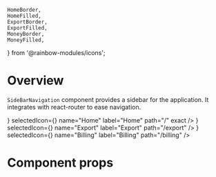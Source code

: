     HomeBorder,
    HomeFilled,
    ExportBorder,
    ExportFilled,
    MoneyBorder,
    MoneyFilled,
} from '@rainbow-modules/icons';

<Meta title="App/Components" component={SideBarNavigation} />

# Overview

`SideBarNavigation` component provides a sidebar for the application. It integrates with
react-router to ease navigation.

<Preview>
    <Story name="SideBarNavigation">
        <RainbowFirebaseApp>
            <SideBarNavigation
                style={{ width: 90, color: '#01b6f5' }}
                className="rainbow-p-top_small rainbow-p-bottom_medium"
            >
                <SideBarOption
                    icon={<HomeBorder />}
                    selectedIcon={<HomeFilled />}
                    name="Home"
                    label="Home"
                    path="/"
                    exact
                />
                <SideBarOption
                    icon={<ExportBorder />}
                    selectedIcon={<ExportFilled />}
                    name="Export"
                    label="Export"
                    path="/export"
                />
                <SideBarOption
                    icon={<MoneyBorder />}
                    selectedIcon={<MoneyFilled />}
                    name="Billing"
                    label="Billing"
                    path="/billing"
                />
            </SideBarNavigation>
        </RainbowFirebaseApp>
    </Story>
</Preview>

# Component props

<Props of={SideBarNavigation} />

